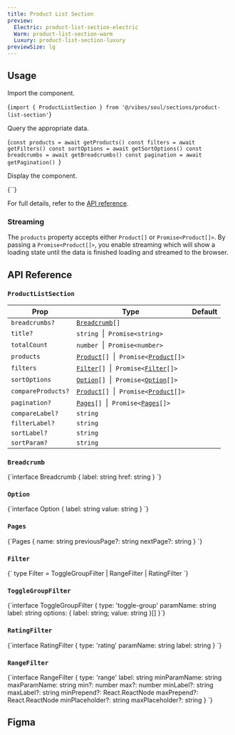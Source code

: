 ```yaml
---
title: Product List Section
preview:
  Electric: product-list-section-electric
  Warm: product-list-section-warm
  Luxury: product-list-section-luxury
previewSize: lg
---
```


## Usage

Import the component.

<CodeBlock lang="bash">{`import { ProductListSection } from '@/vibes/soul/sections/product-list-section'`}</CodeBlock>

Query the appropriate data.

<CodeBlock lang="bash">{`const products = await getProducts()
const filters = await getFilters()
const sortOptions = await getSortOptions()
const breadcrumbs = await getBreadcrumbs()
const pagination = await getPagination()
`}</CodeBlock>

Display the component.

<CodeBlock lang="bash">
  {`<ProductListSection
    title="Plants"
    breadcrumbs={breadcrumbs}
    products={products}
    totalCount={products.length}
    filters={filters}
    sortOptions={sortOptions}
    pagination={pagination}
/>`}
</CodeBlock>

For full details, refer to the [API reference](#api-reference).

### Streaming

The `products` property accepts either `Product[]` or `Promise<Product[]>`. By passing a `Promise<Product[]>`, you enable streaming which will show a loading state until the data is finished loading and streamed to the browser.

## API Reference

### `ProductListSection`

| Prop               | Type                                                                                                                        | Default |
| ------------------ | --------------------------------------------------------------------------------------------------------------------------- | ------- |
| `breadcrumbs?`     | [`Breadcrumb`](#breadcrumb)`[]`                                                                                             |         |
| `title?`           | `string` &nbsp;\|&nbsp; `Promise<string>`                                                                                   |         |
| `totalCount`       | `number` &nbsp;\|&nbsp; `Promise<number>`                                                                                   |         |
| `products`         | [`Product`](/docs/soul/product-card#product)`[]` &nbsp;\|&nbsp; `Promise<`[`Product`](/docs/soul/product-card#product)`[]>` |         |
| `filters`          | [`Filter`](#filter)`[]` &nbsp;\|&nbsp; `Promise<`[`Filter`](#filter)`[]>`                                                   |         |
| `sortOptions`      | [`Option`](#option)`[]` &nbsp;\|&nbsp; `Promise<`[`Option`](#option)`[]>`                                                   |         |
| `compareProducts?` | [`Product`](/docs/soul/product-card#product)`[]` &nbsp;\|&nbsp; `Promise<`[`Product`](/docs/soul/product-card#product)`[]>` |         |
| `pagination?`      | [`Pages`](#pages)`[]` &nbsp;\|&nbsp; `Promise<`[`Pages`](#pages)`[]>`                                                       |         |
| `compareLabel?`    | `string`                                                                                                                    |         |
| `filterLabel?`     | `string`                                                                                                                    |         |
| `sortLabel?`       | `string`                                                                                                                    |         |
| `sortParam?`       | `string`                                                                                                                    |         |

### `Breadcrumb`

<CodeBlock lang="ts">
  {`interface Breadcrumb {
  label: string
  href: string
}
`}
</CodeBlock>

### `Option`

<CodeBlock lang="ts">
  {`interface Option {
  label: string
  value: string
}
`}
</CodeBlock>

### `Pages`

<CodeBlock lang="ts">
  {`Pages {
  name: string
  previousPage?: string
  nextPage?: string
}
`}
</CodeBlock>

### `Filter`

<CodeBlock lang="ts">
  {`
type Filter = ToggleGroupFilter | RangeFilter | RatingFilter
`}
</CodeBlock>

### `ToggleGroupFilter`

<CodeBlock lang="ts">
  {`interface ToggleGroupFilter {
  type: 'toggle-group'
  paramName: string
  label: string
  options: { label: string; value: string }[]
}`}
</CodeBlock>

### `RatingFilter`

<CodeBlock lang="ts">
  {`interface RatingFilter {
  type: 'rating'
  paramName: string
  label: string
}
`}
</CodeBlock>

### `RangeFilter`

<CodeBlock lang="ts">
  {`interface RangeFilter {
  type: 'range'
  label: string
  minParamName: string
  maxParamName: string
  min?: number
  max?: number
  minLabel?: string
  maxLabel?: string
  minPrepend?: React.ReactNode
  maxPrepend?: React.ReactNode
  minPlaceholder?: string
  maxPlaceholder?: string
}
`}
</CodeBlock>

## Figma

<Figma url="https://www.figma.com/design/kgCf8OkDCe90wBSKNNqueL/Soul-Vibe?node-id=1720-21795&t=RzBeIql49iCnmSMw-4" />
